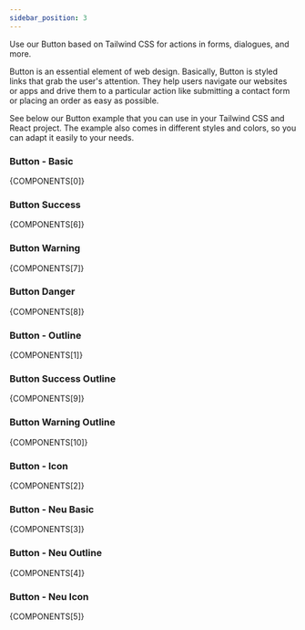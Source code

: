 ```yaml
---
sidebar_position: 3
---
```



Use our Button based on Tailwind CSS for actions in forms, dialogues, and more.

Button is an essential element of web design. Basically, Button is styled links that grab the user's attention. They help users navigate our websites or apps and drive them to a particular action like submitting a contact form or placing an order as easy as possible.

See below our Button example that you can use in your Tailwind CSS and React project. The example also comes in different styles and colors, so you can adapt it easily to your needs.

### Button - Basic

<CodePreview>{COMPONENTS[0]}</CodePreview>

### Button Success

<CodePreview>{COMPONENTS[6]}</CodePreview>

### Button Warning

<CodePreview>{COMPONENTS[7]}</CodePreview>

### Button Danger

<CodePreview>{COMPONENTS[8]}</CodePreview>

### Button - Outline

<CodePreview>{COMPONENTS[1]}</CodePreview>

### Button Success Outline

<CodePreview>{COMPONENTS[9]}</CodePreview>

### Button Warning Outline

<CodePreview>{COMPONENTS[10]}</CodePreview>

### Button - Icon

<CodePreview>{COMPONENTS[2]}</CodePreview>

### Button - Neu Basic

<CodePreview>{COMPONENTS[3]}</CodePreview>

### Button - Neu Outline

<CodePreview>{COMPONENTS[4]}</CodePreview>

### Button - Neu Icon

<CodePreview>{COMPONENTS[5]}</CodePreview>


